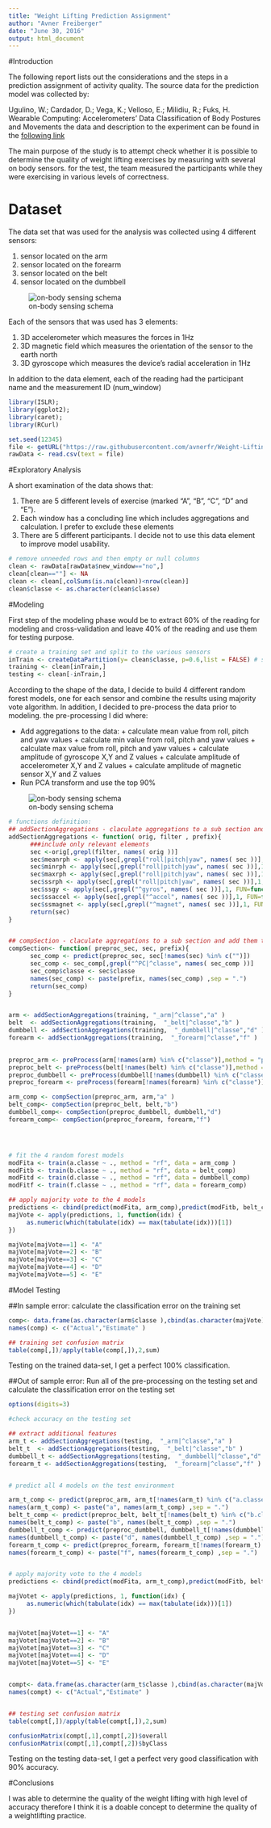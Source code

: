 ```yaml
---
title: "Weight Lifting Prediction Assignment"
author: "Avner Freiberger"
date: "June 30, 2016"
output: html_document
---
```




#Introduction

The following report lists out the considerations and the steps in a prediction assignment of activity quality.
The source data for the prediction model was collected by:

Ugulino, W.; Cardador, D.; Vega, K.; Velloso, E.; Milidiu, R.; Fuks, H. Wearable Computing: Accelerometers' Data Classification of Body Postures and Movements
the data and description to the experiment can be found in the [following link](http://groupware.les.inf.puc-rio.br/har)

The main purpose of the study is to attempt check whether it is possible to determine the quality of weight lifting exercises by measuring with several on body sensors. for the test, the team measured the participants while they were exercising in various levels of correctness.

# Dataset
The data set that was used for the analysis was collected using 4 different sensors:

1. sensor located on the arm
2. sensor located on the forearm
3. sensor located on the belt
4. sensor located on the dumbbell

![on-body sensing schema](https://raw.githubusercontent.com/avnerfr/Weight-Lifting-Prediction-Assignment/master/on-body-sensing-schema.png)

Each of the sensors that was used has 3 elements:

1. 3D accelerometer which measures the forces in 1Hz
2. 3D magnetic field which measures the orientation of the sensor to the earth north
3. 3D gyroscope which measures the device's radial acceleration in 1Hz

In addition to the data element, each of the reading had the participant name and the measurement ID (num_window)

```r

library(ISLR); 
library(ggplot2);
library(caret);
library(RCurl)

set.seed(12345)
file <- getURL("https://raw.githubusercontent.com/avnerfr/Weight-Lifting-Prediction-Assignment/master/pml-training.csv")
rawData <- read.csv(text = file)

```


#Exploratory Analysis

A short examination of the data shows that:

1. There are 5 different levels of exercise (marked "A", "B", "C", "D" and "E"). 
2. Each window has a concluding line which includes aggregations and calculation. I prefer to exclude these elements
3. There are 5 different participants. I decide not to use this data element to improve model usability.


```r


# remove unneeded rows and then empty or null columns
clean <- rawData[rawData$new_window=="no",]
clean[clean==""] <- NA
clean <- clean[,colSums(is.na(clean))<nrow(clean)]
clean$classe <- as.character(clean$classe)

```

#Modeling

First step of the modeling phase would be to extract 60% of the reading for modeling and cross-validation and leave 40% of the reading and use them for testing purpose.

```r

# create a training set and split to the various sensors
inTrain <- createDataPartition(y= clean$classe, p=0.6,list = FALSE) # split based on classe, 60% for training and 40% for testing
training <- clean[inTrain,]
testing <- clean[-inTrain,]

```


According to the shape of the data, I decide to build 4 different random forest models, one for each sensor and combine the results using majority vote algorithm.
In addition, I decided to pre-process the data prior to modeling. the pre-processing I did where:

* Add aggregations to the data:
      + calculate mean value from roll, pitch and yaw values
      + calculate min value from roll, pitch and yaw values
      + calculate max value from roll, pitch and yaw values
      + calculate amplitude of gyroscope X,Y and Z values
      + calculate amplitude of accelerometer X,Y and Z values
      + calculate amplitude of magnetic sensor X,Y and Z values
* Run PCA transform and use the top 90%
 

![on-body sensing schema](https://raw.githubusercontent.com/avnerfr/Weight-Lifting-Prediction-Assignment/master/diagram.png)


```r
# functions definition:
## addSectionAggregations - claculate aggregations to a sub section and add them to the set
addSectionAggregations <- function( orig, filter , prefix){
      ###include only relevant elements
      sec <-orig[,grepl(filter, names( orig ))]
      sec$meanrph <- apply(sec[,grepl("roll|pitch|yaw", names( sec ))],1, FUN=mean)
      sec$minrph <- apply(sec[,grepl("roll|pitch|yaw", names( sec ))],1, FUN=min)
      sec$maxrph <- apply(sec[,grepl("roll|pitch|yaw", names( sec ))],1, FUN=max)
      sec$ssrph <- apply(sec[,grepl("roll|pitch|yaw", names( sec ))],1, FUN=function(x) sqrt(sum(x^2)) )
      sec$ssgy <- apply(sec[,grepl("^gyros", names( sec ))],1, FUN=function(x) sqrt(sum(x^2)) )
      sec$ssaccel <- apply(sec[,grepl("^accel", names( sec ))],1, FUN=function(x) sqrt(sum(x^2)) )
      sec$ssmagnet <- apply(sec[,grepl("^magnet", names( sec ))],1, FUN=function(x) sqrt(sum(x^2)) )
      return(sec)
}


## compSection - claculate aggregations to a sub section and add them to the set
compSection<- function( preproc_sec, sec, prefix){
      sec_comp <- predict(preproc_sec, sec[!names(sec) %in% c("")])
      sec_comp <- sec_comp[,grepl("^PC|^classe", names( sec_comp ))]
      sec_comp$classe <- sec$classe
      names(sec_comp) <- paste(prefix, names(sec_comp) ,sep = ".")
      return(sec_comp)
}


arm <- addSectionAggregations(training, "_arm|^classe","a" )
belt  <- addSectionAggregations(training,  "_belt|^classe","b" )
dumbbell <- addSectionAggregations(training,  "_dumbbell|^classe","d" )
forearm <- addSectionAggregations(training,  "_forearm|^classe","f" )

      
preproc_arm <- preProcess(arm[!names(arm) %in% c("classe")],method = "pca",thresh = 0.9)
preproc_belt <- preProcess(belt[!names(belt) %in% c("classe")],method = "pca",thresh = 0.9)
preproc_dumbbell <- preProcess(dumbbell[!names(dumbbell) %in% c("classe")],method = "pca",thresh = 0.9)
preproc_forearm <- preProcess(forearm[!names(forearm) %in% c("classe")],method = "pca",thresh = 0.9)

arm_comp <- compSection(preproc_arm, arm,"a" )
belt_comp<- compSection(preproc_belt, belt,"b")
dumbbell_comp<- compSection(preproc_dumbbell, dumbbell,"d")
forearm_comp<- compSection(preproc_forearm, forearm,"f")




# fit the 4 random forest models      
modFita <- train(a.classe ~ ., method = "rf", data = arm_comp )
modFitb <- train(b.classe ~ ., method = "rf", data = belt_comp)
modFitd <- train(d.classe ~ ., method = "rf", data = dumbbell_comp)
modFitf <- train(f.classe ~ ., method = "rf", data = forearm_comp)

## apply majority vote to the 4 models
predictions <- cbind(predict(modFita, arm_comp),predict(modFitb, belt_comp),predict(modFitd, dumbbell_comp),predict(modFitf, forearm_comp))
majVote <- apply(predictions, 1, function(idx) {
     as.numeric(which(tabulate(idx) == max(tabulate(idx)))[1])
})

majVote[majVote==1] <- "A"
majVote[majVote==2] <- "B"
majVote[majVote==3] <- "C"
majVote[majVote==4] <- "D"
majVote[majVote==5] <- "E"

```

#Model Testing

##In sample error: 
calculate the classification error on the training set

```r

comp<- data.frame(as.character(arm$classe ),cbind(as.character(majVote)))
names(comp) <- c("Actual","Estimate" )

## training set confusion matrix
table(comp[,])/apply(table(comp[,]),2,sum)

```

Testing on the trained data-set, I get a perfect 100% classification.



##Out of sample error: 
Run all of the pre-processing on the testing set and calculate the classification error on the testing set

```r


options(digits=3)

#check accuracy on the testing set

## extract additional features
arm_t <- addSectionAggregations(testing,  "_arm|^classe","a" )
belt_t  <- addSectionAggregations(testing,  "_belt|^classe","b" )
dumbbell_t <- addSectionAggregations(testing,  "_dumbbell|^classe","d" )
forearm_t <- addSectionAggregations(testing,  "_forearm|^classe","f" )


# predict all 4 models on the test environment

arm_t_comp <- predict(preproc_arm, arm_t[!names(arm_t) %in% c("a.classe")]) 
names(arm_t_comp) <- paste("a", names(arm_t_comp) ,sep = ".")
belt_t_comp <- predict(preproc_belt, belt_t[!names(belt_t) %in% c("b.classe")]) 
names(belt_t_comp) <- paste("b", names(belt_t_comp) ,sep = ".")
dumbbell_t_comp <- predict(preproc_dumbbell, dumbbell_t[!names(dumbbell_t) %in% c("d.classe")]) 
names(dumbbell_t_comp) <- paste("d", names(dumbbell_t_comp) ,sep = ".")
forearm_t_comp <- predict(preproc_forearm, forearm_t[!names(forearm_t) %in% c("f.classe")]) 
names(forearm_t_comp) <- paste("f", names(forearm_t_comp) ,sep = ".")


# apply majority vote to the 4 models
predictions <- cbind(predict(modFita, arm_t_comp),predict(modFitb, belt_t_comp),predict(modFitd, dumbbell_t_comp),predict(modFitf, forearm_t_comp))

majVotet <- apply(predictions, 1, function(idx) {
     as.numeric(which(tabulate(idx) == max(tabulate(idx)))[1])
})


majVotet[majVotet==1] <- "A"
majVotet[majVotet==2] <- "B"
majVotet[majVotet==3] <- "C"
majVotet[majVotet==4] <- "D"
majVotet[majVotet==5] <- "E"


compt<- data.frame(as.character(arm_t$classe ),cbind(as.character(majVotet)))
names(compt) <- c("Actual","Estimate" )


## testing set confusion matrix
table(compt[,])/apply(table(compt[,]),2,sum)

confusionMatrix(compt[,1],compt[,2])$overall
confusionMatrix(compt[,1],compt[,2])$byClass

```
Testing on the testing data-set, I get a perfect very good classification with 90% accuracy.

#Conclusions

I was able to determine the quality of the weight lifting with high level of accuracy therefore I think it is a doable concept to determine the quality of a weightlifting practice. 